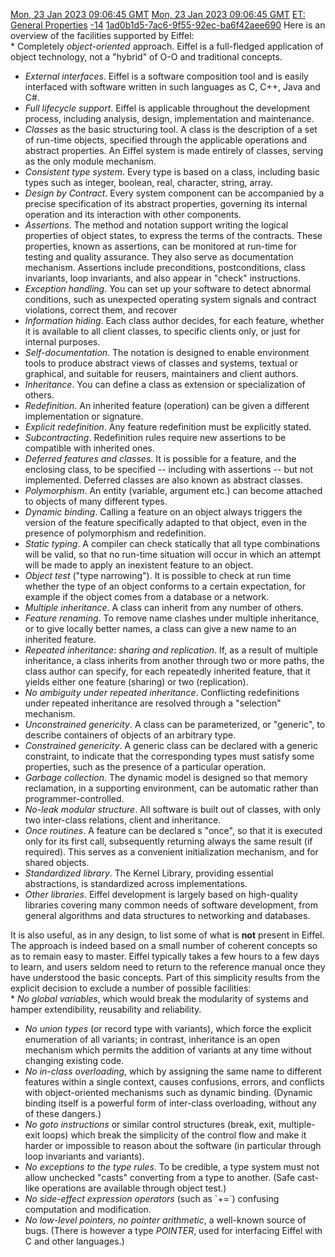 [[Property:modification_date|Mon, 23 Jan 2023 09:06:45 GMT]]
[[Property:publication_date|Mon, 23 Jan 2023 09:06:45 GMT]]
[[Property:title|ET: General Properties]]
[[Property:weight|-14]]
[[Property:uuid|1ad0b1d5-7ac6-9f55-92ec-ba6f42aee690]]
Here is an overview of the facilities supported by Eiffel: <br/>
*  Completely ''object-oriented'' approach. Eiffel is a full-fledged application of object technology, not a "hybrid" of O-O and traditional concepts. 
*  ''External interfaces''. Eiffel is a software composition tool and is easily interfaced with software written in such languages as C, C++, Java and C#. 
*  ''Full lifecycle support''. Eiffel is applicable throughout the development process, including analysis, design, implementation and maintenance. 
*  ''Classes'' as the basic structuring tool. A class is the description of a set of run-time objects, specified through the applicable operations and abstract properties. An Eiffel system is made entirely of classes, serving as the only module mechanism. 
*  ''Consistent type system''. Every type is based on a class, including basic types such as integer, boolean, real, character, string, array. 
*  ''Design by Contract''. Every system component can be accompanied by a precise specification of its abstract properties, governing its internal operation and its interaction with other components. 
*  ''Assertions''. The method and notation support writing the logical properties of object states, to express the terms of the contracts. These properties, known as assertions, can be monitored at run-time for testing and quality assurance. They also serve as documentation mechanism. Assertions include preconditions, postconditions, class invariants, loop invariants, and also appear in "check" instructions. 
*  ''Exception handling''. You can set up your software to detect abnormal conditions, such as unexpected operating system signals and contract violations, correct them, and recover 
*  ''Information hiding''. Each class author decides, for each feature, whether it is available to all client classes, to specific clients only, or just for internal purposes. 
*  ''Self-documentation''. The notation is designed to enable environment tools to produce abstract views of classes and systems, textual or graphical, and suitable for reusers, maintainers and client authors. 
*  ''Inheritance''. You can define a class as extension or specialization of others. 
*  ''Redefinition''. An inherited feature (operation) can be given a different implementation or signature. 
*  ''Explicit redefinition''. Any feature redefinition must be explicitly stated. 
*  ''Subcontracting''. Redefinition rules require new assertions to be compatible with inherited ones. 
*  ''Deferred features and classes''. It is possible for a feature, and the enclosing class, to be specified -- including with assertions -- but not implemented. Deferred classes are also known as abstract classes. 
*  ''Polymorphism''. An entity (variable, argument etc.) can become attached to objects of many different types. 
*  ''Dynamic binding''. Calling a feature on an object always triggers the version of the feature specifically adapted to that object, even in the presence of polymorphism and redefinition. 
*  ''Static typing''. A compiler can check statically that all type combinations will be valid, so that no run-time situation will occur in which an attempt will be made to apply an inexistent feature to an object. 
*  ''Object test'' ("type narrowing"). It is possible to check at run time whether the type of an object conforms to a certain expectation, for example if the object comes from a database or a network. 
*  ''Multiple inheritance''. A class can inherit from any number of others. 
*  ''Feature renaming''. To remove name clashes under multiple inheritance, or to give locally better names, a class can give a new name to an inherited feature. 
*  ''Repeated inheritance'': ''sharing and replication''. If, as a result of multiple inheritance, a class inherits from another through two or more paths, the class author can specify, for each repeatedly inherited feature, that it yields either one feature (sharing) or two (replication). 
*  ''No ambiguity under repeated inheritance''. Conflicting redefinitions under repeated inheritance are resolved through a "selection" mechanism. 
*  ''Unconstrained genericity''. A class can be parameterized, or "generic", to describe containers of objects of an arbitrary type. 
*  ''Constrained genericity''. A generic class can be declared with a generic constraint, to indicate that the corresponding types must satisfy some properties, such as the presence of a particular operation. 
*  ''Garbage collection''. The dynamic model is designed so that memory reclamation, in a supporting environment, can be automatic rather than programmer-controlled. 
*  ''No-leak modular structure''. All software is built out of classes, with only two inter-class relations, client and inheritance. 
*  ''Once routines''. A feature can be declared s "once", so that it is executed only for its first call, subsequently returning always the same result (if required). This serves as a convenient initialization mechanism, and for shared objects. 
*  ''Standardized library''. The Kernel Library, providing essential abstractions, is standardized across implementations. 
*  ''Other libraries''. Eiffel development is largely based on high-quality libraries covering many common needs of software development, from general algorithms and data structures to networking and databases. 


It is also useful, as in any design, to list some of what is '''not''' present in Eiffel. The approach is indeed based on a small number of coherent concepts so as to remain easy to master. Eiffel typically takes a few hours to a few days to learn, and users seldom need to return to the reference manual once they have understood the basic concepts. Part of this simplicity results from the explicit decision to exclude a number of possible facilities: <br/>
*  ''No global variables'', which would break the modularity of systems and hamper extendibility, reusability and reliability. 
*  ''No union types'' (or record type with variants), which force the explicit enumeration of all variants; in contrast, inheritance is an open mechanism which permits the addition of variants at any time without changing existing code. 
*  ''No in-class overloading'', which by assigning the same name to different features within a single context, causes confusions, errors, and conflicts with object-oriented mechanisms such as dynamic binding. (Dynamic binding itself is a powerful form of inter-class overloading, without any of these dangers.) 
*  ''No goto instructions'' or similar control structures (break, exit, multiple-exit loops) which break the simplicity of the control flow and make it harder or impossible to reason about the software (in particular through loop invariants and variants). 
*  ''No exceptions to the type rules''. To be credible, a type system must not allow unchecked "casts" converting from a type to another. (Safe cast-like operations are available through object test.) 
*  ''No side-effect expression operators'' (such as `+=`) confusing computation and modification. 
*  ''No low-level pointers, no pointer arithmetic'', a well-known source of bugs. (There is however a type ''POINTER'', used for interfacing Eiffel with C and other languages.) 





